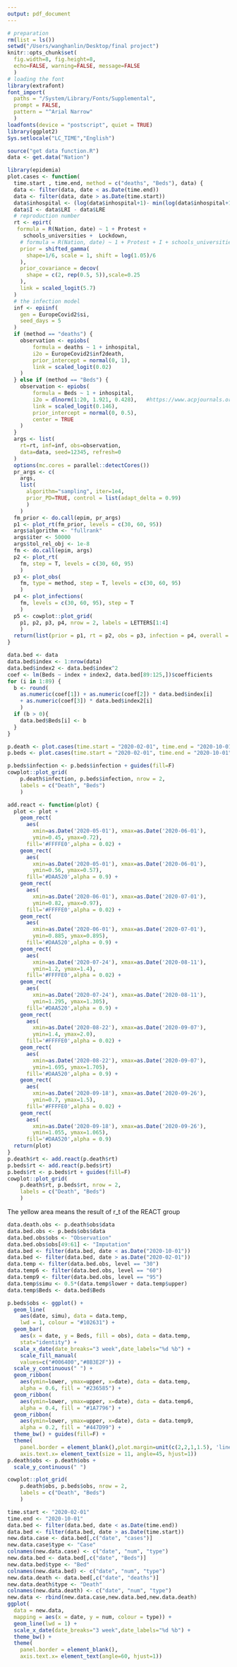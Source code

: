 ```yaml
---
output: pdf_document
---
```


```r
# preparation
rm(list = ls())
setwd("/Users/wanghanlin/Desktop/final project")
knitr::opts_chunk$set(
  fig.width=8, fig.height=8,
  echo=FALSE, warning=FALSE, message=FALSE
  )
# loading the font
library(extrafont)
font_import(
  paths = "/System/Library/Fonts/Supplemental",
  prompt = FALSE,
  pattern = "^Arial Narrow"
  )
loadfonts(device = "postscript", quiet = TRUE)
library(ggplot2)
Sys.setlocale("LC_TIME","English")
```


```r
source("get data function.R")
data <- get.data("Nation")
```

```r
library(epidemia)
plot.cases <- function(
  time.start , time.end, method = c("deaths", "Beds"), data) {
  data <- filter(data, date < as.Date(time.end))
  data <- filter(data, date > as.Date(time.start))
  data$inhospital <- (log(data$inhospital+1)- min(log(data$inhospital+1), na.rm = TRUE))/(max(log(data$inhospital+1), na.rm = TRUE) - min(log(data$inhospital+1), na.rm = TRUE))
  data$I <- data$LRI - data$LRE
  # reproduction number
  rt <- epirt(
   formula = R(Nation, date) ~ 1 + Protest +
     schools_universities +  Lockdown,
    # formula = R(Nation, date) ~ 1 + Protest + I + schools_universities,
    prior = shifted_gamma(
      shape=1/6, scale = 1, shift = log(1.05)/6
    ),
    prior_covariance = decov(
      shape = c(2, rep(0.5, 5)),scale=0.25
    ),
    link = scaled_logit(5.7)
  )
  # the infection model 
  inf <- epiinf(
    gen = EuropeCovid2$si, 
    seed_days = 5
  )
  if (method == "deaths") {
    observation <- epiobs(
        formula = deaths ~ 1 + inhospital,
        i2o = EuropeCovid2$inf2death, 
        prior_intercept = normal(0, 1),
        link = scaled_logit(0.02)
    )
  } else if (method == "Beds") {
    observation <- epiobs(
        formula = Beds ~ 1 + inhospital,
        i2o = dlnorm(1:20, 1.921, 0.428),   #https://www.acpjournals.org/doi/full/10.7326/M20-0504
        link = scaled_logit(0.146),
        prior_intercept = normal(0, 0.5),
        center = TRUE
    )
  }
  args <- list(
    rt=rt, inf=inf, obs=observation, 
    data=data, seed=12345, refresh=0
  )
  options(mc.cores = parallel::detectCores())
  pr_args <- c(
    args, 
    list(
      algorithm="sampling", iter=1e4, 
      prior_PD=TRUE, control = list(adapt_delta = 0.99)
      )
    )
  fm_prior <- do.call(epim, pr_args)
  p1 <- plot_rt(fm_prior, levels = c(30, 60, 95))
  args$algorithm <- "fullrank"
  args$iter <- 50000
  args$tol_rel_obj <- 1e-8
  fm <- do.call(epim, args)
  p2 <- plot_rt(
    fm, step = T, levels = c(30, 60, 95)
    )
  p3 <- plot_obs(
    fm, type = method, step = T, levels = c(30, 60, 95)
    )
  p4 <- plot_infections(
    fm, levels = c(30, 60, 95), step = T
    )
  p5 <- cowplot::plot_grid(
    p1, p2, p3, p4, nrow = 2, labels = LETTERS[1:4]
    )
  return(list(prior = p1, rt = p2, obs = p3, infection = p4, overall = p5))
}
```


```r
data.bed <- data
data.bed$index <- 1:nrow(data)
data.bed$index2 <- data.bed$index^2
coef <- lm(Beds ~ index + index2, data.bed[89:125,])$coefficients
for (i in 1:89) {
  b <- round(
    as.numeric(coef[1]) + as.numeric(coef[2]) * data.bed$index[i]
    + as.numeric(coef[3]) * data.bed$index2[i]
    )
  if (b > 0){
    data.bed$Beds[i] <- b
  }
}
```

```r
p.death <- plot.cases(time.start = "2020-02-01", time.end = "2020-10-01", method = "deaths", data = data)
p.beds <- plot.cases(time.start = "2020-02-01", time.end = "2020-10-01", method = "Beds", data = data.bed)
```
```r
p.beds$infection <- p.beds$infection + guides(fill=F) 
cowplot::plot_grid(
    p.death$infection, p.beds$infection, nrow = 2, 
    labels = c("Death", "Beds")
    )
```


```r
add.react <- function(plot) {
  plot <- plot + 
    geom_rect(
      aes(
        xmin=as.Date('2020-05-01'), xmax=as.Date('2020-06-01'), 
        ymin=0.45, ymax=0.72),
      fill='#FFFFE0',alpha = 0.02) +
    geom_rect(
      aes(
        xmin=as.Date('2020-05-01'), xmax=as.Date('2020-06-01'), 
        ymin=0.56, ymax=0.57),
      fill='#DAA520',alpha = 0.9) +
    geom_rect(
      aes(
        xmin=as.Date('2020-06-01'), xmax=as.Date('2020-07-01'), 
        ymin=0.82, ymax=0.97),
      fill='#FFFFE0',alpha = 0.02) +
    geom_rect(
      aes(
        xmin=as.Date('2020-06-01'), xmax=as.Date('2020-07-01'), 
        ymin=0.885, ymax=0.895),
      fill='#DAA520',alpha = 0.9) +
    geom_rect(
      aes(
        xmin=as.Date('2020-07-24'), xmax=as.Date('2020-08-11'), 
        ymin=1.2, ymax=1.4),
      fill='#FFFFE0',alpha = 0.02) +
    geom_rect(
      aes(
        xmin=as.Date('2020-07-24'), xmax=as.Date('2020-08-11'), 
        ymin=1.295, ymax=1.305),
      fill='#DAA520',alpha = 0.9) +  
    geom_rect(
      aes(
        xmin=as.Date('2020-08-22'), xmax=as.Date('2020-09-07'), 
        ymin=1.4, ymax=2.0),
      fill='#FFFFE0',alpha = 0.02) +
    geom_rect(
      aes(
        xmin=as.Date('2020-08-22'), xmax=as.Date('2020-09-07'), 
        ymin=1.695, ymax=1.705),
      fill='#DAA520',alpha = 0.9) +  
    geom_rect(
      aes(
        xmin=as.Date('2020-09-18'), xmax=as.Date('2020-09-26'), 
        ymin=0.7, ymax=1.5),
      fill='#FFFFE0',alpha = 0.02) +
    geom_rect(
      aes(
        xmin=as.Date('2020-09-18'), xmax=as.Date('2020-09-26'), 
        ymin=1.055, ymax=1.065),
      fill='#DAA520',alpha = 0.9) 
  return(plot)
}
p.death$rt <- add.react(p.death$rt)
p.beds$rt <- add.react(p.beds$rt)
p.beds$rt <- p.beds$rt + guides(fill=F) 
cowplot::plot_grid(
    p.death$rt, p.beds$rt, nrow = 2, 
    labels = c("Death", "Beds")
    )
```

The yellow area means the result of r_t of the REACT group

```r
data.death.obs <- p.death$obs$data
data.bed.obs <- p.beds$obs$data
data.bed.obs$obs <- "Observation"
data.bed.obs$obs[49:61] <- "Imputation"
data.bed <- filter(data.bed, date < as.Date("2020-10-01"))
data.bed <- filter(data.bed, date > as.Date("2020-02-01"))
data.temp <- filter(data.bed.obs, level == "30")
data.temp6 <- filter(data.bed.obs, level == "60")
data.temp9 <- filter(data.bed.obs, level == "95")
data.temp$simu <- 0.5*(data.temp$lower + data.temp$upper)
data.temp$Beds <- data.bed$Beds

p.beds$obs <- ggplot() + 
  geom_line(
    aes(date, simu), data = data.temp, 
    lwd = 1, colour = "#102631") +
  geom_bar(
    aes(x = date, y = Beds, fill = obs), data = data.temp,
    stat="identity") +
  scale_x_date(date_breaks="3 week",date_labels="%d %b") +
    scale_fill_manual(
    values=c("#006400","#8B3E2F")) + 
  scale_y_continuous(" ") +
  geom_ribbon(
    aes(ymin=lower, ymax=upper, x=date), data = data.temp,
    alpha = 0.6, fill = "#236585") + 
  geom_ribbon(
    aes(ymin=lower, ymax=upper, x=date), data = data.temp6,
    alpha = 0.4, fill = "#1A7796") + 
  geom_ribbon(
    aes(ymin=lower, ymax=upper, x=date), data = data.temp9,
    alpha = 0.2, fill = "#447D99") + 
  theme_bw() + guides(fill=F) + 
  theme(
    panel.border = element_blank(),plot.margin=unit(c(2,2,1,1.5), 'lines'),
    axis.text.x= element_text(size = 11, angle=45, hjust=1))
p.death$obs <- p.death$obs +
  scale_y_continuous(" ") 

cowplot::plot_grid(
    p.death$obs, p.beds$obs, nrow = 2,
    labels = c("Death", "Beds")
    )
```


```r
time.start <- "2020-02-01"
time.end <- "2020-10-01"
data.bed <- filter(data.bed, date < as.Date(time.end))
data.bed <- filter(data.bed, date > as.Date(time.start))
new.data.case <- data.bed[,c("date", "cases")]
new.data.case$type <- "Case"
colnames(new.data.case) <- c("date", "num", "type")
new.data.bed <- data.bed[,c("date", "Beds")]
new.data.bed$type <- "Bed"
colnames(new.data.bed) <- c("date", "num", "type")
new.data.death <- data.bed[,c("date", "deaths")]
new.data.death$type <- "Death"
colnames(new.data.death) <- c("date", "num", "type")
new.data <- rbind(new.data.case,new.data.bed,new.data.death)
ggplot(
  data = new.data, 
  mapping = aes(x = date, y = num, colour = type)) + 
  geom_line(lwd = 1) +
  scale_x_date(date_breaks="3 week",date_labels="%d %b") +
  theme_bw() +  
  theme(
    panel.border = element_blank(),
    axis.text.x= element_text(angle=60, hjust=1))
```










